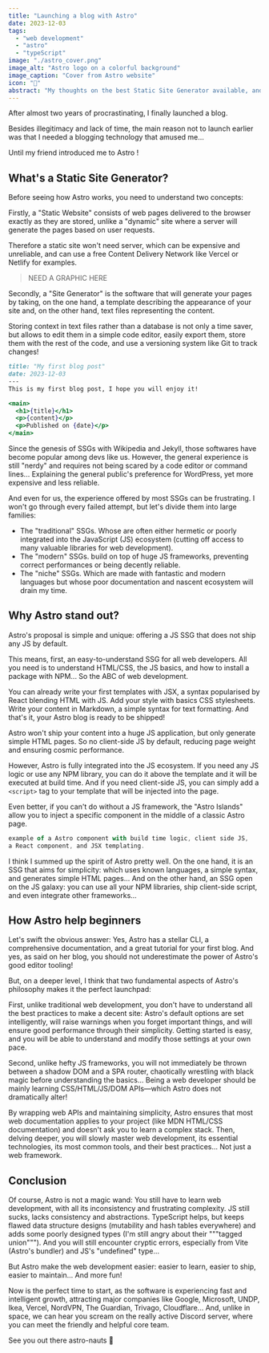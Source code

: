 ```yaml
---
title: "Launching a blog with Astro"
date: 2023-12-03
tags: 
  - "web development"
  - "astro"
  - "typeScript"
image: "./astro_cover.png"
image_alt: "Astro logo on a colorful background"
image_caption: "Cover from Astro website"
icon: "🚀"
abstract: "My thoughts on the best Static Site Generator available, and why you should use it, especially if you are new to web development."
---
```



After almost two years of procrastinating, I finally launched a blog.

Besides illegitimacy and lack of time, the main reason not to launch earlier was that I needed a blogging technology that amused me...

Until my friend <GithubInline user="3019731" /> introduced me to <LinkInline to="https://astro.build/">Astro</LinkInline> !

## What's a Static Site Generator?

Before seeing how Astro works, you need to understand two concepts:

Firstly, a "<LinkInline to="https://en.wikipedia.org/wiki/Static_web_page">Static Website</LinkInline>" consists of web pages delivered to the browser exactly as they are stored, unlike a "dynamic" site where a server will generate the pages based on user requests.

Therefore a static site won't need server, which can be expensive and unreliable, and can use a free <LinkInline to="https://en.wikipedia.org/wiki/Content_delivery_network">Content Delivery Network</LinkInline> like <LinkInline to="https://vercel.com/">Vercel</LinkInline> or <LinkInline to="https://www.netlify.com/">Netlify</LinkInline> for examples.

> NEED A GRAPHIC HERE

Secondly, a "<LinkInline to="https://en.wikipedia.org/wiki/Static_site_generator">Site Generator</LinkInline>" is the software that will generate your pages by taking, on the one hand, a template describing the appearance of your site and, on the other hand, text files representing the content.

Storing context in text files rather than a database is not only a time saver, but allows to edit them in a simple code editor, easily export them, store them with the rest of the code, and use a versioning system like <LinkInline to="https://git-scm.com/">Git</LinkInline> to track changes!

```md title="basic_text.md"
title: "My first blog post"
date: 2023-12-03
---
This is my first blog post, I hope you will enjoy it!
```
  
```jsx title="basic_template.html"
<main>
  <h1>{title}</h1>
  <p>{content}</p>
  <p>Published on {date}</p>
</main>
```

Since the genesis of SSGs with <LinkInline to="https://en.wikipedia.org/">Wikipedia</LinkInline> and <LinkInline to="https://jekyllrb.com/">Jekyll</LinkInline>, those softwares have become popular among devs like us. However, the general experience is still "nerdy" and requires not being scared by a code editor or command lines... Explaining the general public's preference for <LinkInline to="https://wordpress.com/">WordPress</LinkInline>, yet more expensive and less reliable.

And even for us, the experience offered by most SSGs can be frustrating. I won't go through every failed attempt, but let's divide them into large families:

- The "traditional" SSGs. Whose are often either hermetic or poorly integrated into the JavaScript (JS) ecosystem (cutting off access to many valuable libraries for web development).
- The "modern" SSGs. build on top of huge JS frameworks, preventing correct performances or being decently reliable.
- The "niche" SSGs. Which are made with fantastic and modern languages but whose poor documentation and nascent ecosystem will drain my time.

## Why Astro stand out?

Astro's proposal is simple and unique: offering a JS SSG that does not ship any JS by default.

This means, first, an easy-to-understand SSG for all web developers. All you need is to understand HTML/CSS, the JS basics, and how to install a package with NPM... So the ABC of web development.

<FigImage
  src={Image1}
  alt="Cover"
  caption="In a few seconds, put your project into orbit with the CLI wizard 🧙"   
/> 

You can already write your first templates with JSX, a syntax popularised by React blending HTML with JS. Add your style with basics CSS stylesheets. Write your content in Markdown, a simple syntax for text formatting. And that's it, your Astro blog is ready to be shipped!

Astro won't ship your content into a huge JS application, but only generate simple HTML pages. So no client-side JS by default, reducing page weight and ensuring cosmic performance.

<FigImage
  src={Image0}
  alt="Astro lightouse average score 98, Gatsby 68, Next.JS 63, Wordpress 58"
  caption="Based on lightouse real-world performance data."
  source="https://astro.build/blog/2023-web-framework-performance-report/"
/>

However, Astro is fully integrated into the JS ecosystem. If you need any JS logic or use any NPM library, you can do it above the template and it will be executed at build time. And if you need client-side JS, you can simply add a `<script>` tag to your template that will be injected into the page.

Even better, if you can't do without a JS framework, the "Astro Islands" allow you to inject a specific component in the middle of a classic Astro page. 

```js
example of a Astro component with build time logic, client side JS,
a React component, and JSX templating.
```

I think I summed up the spirit of Astro pretty well. On the one hand, it is an SSG that aims for simplicity: which uses known languages, a simple syntax, and generates simple HTML pages... And on the other hand, an SSG open on the JS galaxy: you can use all your NPM libraries, ship client-side script, and even integrate other frameworks...

## How Astro help beginners

Let's swift the obvious answer: Yes, Astro has a stellar CLI, a comprehensive documentation, and a great <LinkInline to="https://docs.astro.build/en/tutorial/0-introduction/">tutorial for your first blog</LinkInline>. And yes, as <GithubInline user="3019731" /> said on her blog, you should not underestimate the power of Astro's <LinkInline to="https://erika.florist/articles/dontunderestimateeditorintegration">good editor tooling!</LinkInline>

But, on a deeper level, I think that two fundamental aspects of Astro's philosophy makes it the perfect launchpad:

First, unlike traditional web development, you don't have to understand all the best practices to make a decent site: Astro's default options are set intelligently, will raise warnings when you forget important things, and will ensure good performance through their simplicity. Getting started is easy, and you will be able to understand and modify those settings at your own pace.

<FigImage
  src={ImageAstroImages}
  alt="Astro lightouse average score 98, Gatsby 68, Next.JS 63, Wordpress 58"
  caption="An example with Images where Astro optimizes your image by default, using a modern format, including the loading and decoding attributes, and pushing you to fill the alt attribute (for accessibility) and dimensions (to avoid Cumulative Layout Shift)."
  source="https://docs.astro.build/en/guides/images/"
/>

Second, unlike hefty JS frameworks, you will not immediately be thrown between a shadow DOM and a SPA router, chaotically wrestling with black magic before understanding the basics... Being a web developer should be mainly learning CSS/HTML/JS/DOM APIs—which Astro does not dramatically alter! 

By wrapping web APIs and maintaining simplicity, Astro ensures that most web documentation applies to your project (like MDN HTML/CSS documentation) and doesn't ask you to learn a complex stack. Then, delving deeper, you will slowly master web development, its essential technologies, its most common tools, and their best practices... Not just a web framework.

## Conclusion

Of course, Astro is not a magic wand: You still have to learn web development, with all its inconsistency and frustrating complexity. JS still sucks, lacks consistency and abstractions. TypeScript helps, but keeps flawed data structure designs (mutability and hash tables everywhere) and adds some poorly designed types (I'm still angry about their """tagged union"""). And you will still encounter cryptic errors, especially from Vite (Astro's bundler) and JS's "undefined" type...

<FigImage
  src={ImageAstroCMS}
  alt="An unnumerable list of CMS logos..."
  caption="Somehow, the ecosystem is still lacking. Like for CMS, where you have to choose between a hundred of options, but none really usable or decently priced..."
/>

But Astro make the web development easier: easier to learn, easier to ship, easier to maintain... And more fun!

Now is the perfect time to start, as the software is experiencing fast and intelligent growth, attracting major companies like Google, Microsoft, UNDP, Ikea, Vercel, NordVPN, The Guardian, Trivago, Cloudflare... And, unlike in space, we can hear you scream on the really active <LinkInline to="https://astro.build/chat">Discord server</LinkInline>, where you can meet the friendly and helpful core team.

See you out there astro-nauts 🚀
